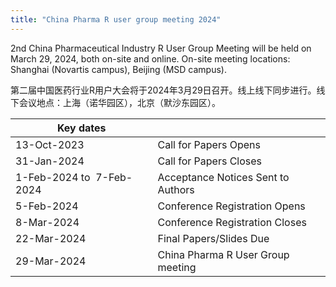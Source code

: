 ```yaml
---
title: "China Pharma R user group meeting 2024"
---
```


2nd China Pharmaceutical Industry R User Group Meeting will be held on March 29, 2024, both on-site and online. On-site meeting locations: Shanghai (Novartis campus), Beijing (MSD campus).



第二届中国医药行业R用户大会将于2024年3月29日召开。线上线下同步进行。线下会议地点：上海（诺华园区），北京（默沙东园区）。


| Key dates                 |                                    |
| ------------------------- | ---------------------------------- |
| 13-Oct-2023               | Call for Papers Opens              |
| 31-Jan-2024               | Call for Papers Closes             |
| 1-Feb-2024 to  7-Feb-2024 | Acceptance Notices Sent to Authors |
| 5-Feb-2024                | Conference Registration Opens      |
| 8-Mar-2024               | Conference Registration Closes     |
| 22-Mar-2024               | Final Papers/Slides Due            |
| 29-Mar-2024               | China Pharma R User Group meeting  |
